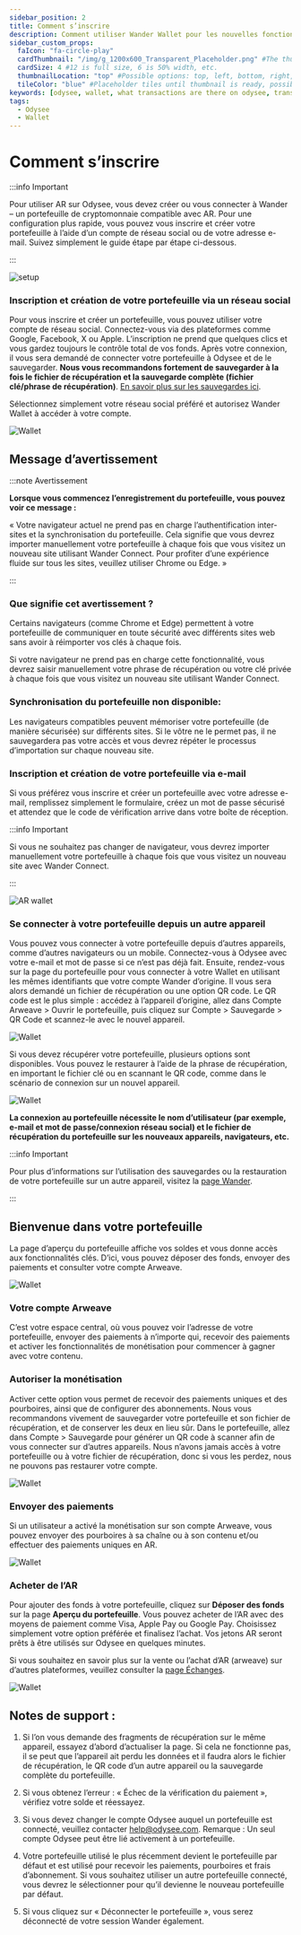 ```yaml
---
sidebar_position: 2
title: Comment s’inscrire
description: Comment utiliser Wander Wallet pour les nouvelles fonctionnalités de monétisation d'Odysee
sidebar_custom_props:
  faIcon: "fa-circle-play"
  cardThumbnail: "/img/g_1200x600_Transparent_Placeholder.png" #The thumbnail on the category card.
  cardSize: 4 #12 is full size, 6 is 50% width, etc.
  thumbnailLocation: "top" #Possible options: top, left, bottom, right, none
  tileColor: "blue" #Placeholder tiles until thumbnail is ready, possible options: blue, cream, darkpurple, lightpurple, mauve, orange, pink, none
keywords: [odysee, wallet, what transactions are there on odysee, transaction on odysee, what do the transactions mean, what is a transaction]
tags:
  - Odysee
  - Wallet
---
```


# Comment s’inscrire

:::info Important

Pour utiliser AR sur Odysee, vous devez créer ou vous connecter à Wander – un portefeuille de cryptomonnaie compatible avec AR. Pour une configuration plus rapide, vous pouvez vous inscrire et créer votre portefeuille à l’aide d’un compte de réseau social ou de votre adresse e-mail. Suivez simplement le guide étape par étape ci-dessous.

:::

![setup](https://thumbs.odycdn.com/9c3fe59318754fd1ac6c637317c7f611.webp)

### Inscription et création de votre portefeuille via un réseau social

Pour vous inscrire et créer un portefeuille, vous pouvez utiliser votre compte de réseau social. Connectez-vous via des plateformes comme Google, Facebook, X ou Apple. L’inscription ne prend que quelques clics et vous gardez toujours le contrôle total de vos fonds. Après votre connexion, il vous sera demandé de connecter votre portefeuille à Odysee et de le sauvegarder. **Nous vous recommandons fortement de sauvegarder à la fois le fichier de récupération et la sauvegarde complète (fichier clé/phrase de récupération)**. [En savoir plus sur les sauvegardes ici](https://help.odysee.tv/fr/category-monetization/wander).

Sélectionnez simplement votre réseau social préféré et autorisez Wander Wallet à accéder à votre compte.

![Wallet](https://thumbs.odycdn.com/ffb150b93b8356ad04f9a943e963b3ed.webp)

## Message d’avertissement

:::note Avertissement

**Lorsque vous commencez l’enregistrement du portefeuille, vous pouvez voir ce message :** 

« Votre navigateur actuel ne prend pas en charge l’authentification inter-sites et la synchronisation du portefeuille. Cela signifie que vous devrez importer manuellement votre portefeuille à chaque fois que vous visitez un nouveau site utilisant Wander Connect. Pour profiter d’une expérience fluide sur tous les sites, veuillez utiliser Chrome ou Edge. »

:::

### Que signifie cet avertissement ?

Certains navigateurs (comme Chrome et Edge) permettent à votre portefeuille de communiquer en toute sécurité avec différents sites web sans avoir à réimporter vos clés à chaque fois.

Si votre navigateur ne prend pas en charge cette fonctionnalité, vous devrez saisir manuellement votre phrase de récupération ou votre clé privée à chaque fois que vous visitez un nouveau site utilisant Wander Connect.

### Synchronisation du portefeuille non disponible:

Les navigateurs compatibles peuvent mémoriser votre portefeuille (de manière sécurisée) sur différents sites. Si le vôtre ne le permet pas, il ne sauvegardera pas votre accès et vous devrez répéter le processus d’importation sur chaque nouveau site.

### Inscription et création de votre portefeuille via e-mail

Si vous préférez vous inscrire et créer un portefeuille avec votre adresse e-mail, remplissez simplement le formulaire, créez un mot de passe sécurisé et attendez que le code de vérification arrive dans votre boîte de réception.

:::info Important

Si vous ne souhaitez pas changer de navigateur, vous devrez importer manuellement votre portefeuille à chaque fois que vous visitez un nouveau site avec Wander Connect.

:::

![AR wallet](https://thumbs.odycdn.com/e81612a85487bff13aa28c464b106c46.webp)

### Se connecter à votre portefeuille depuis un autre appareil

Vous pouvez vous connecter à votre portefeuille depuis d’autres appareils, comme d’autres navigateurs ou un mobile. Connectez-vous à Odysee avec votre e-mail et mot de passe si ce n’est pas déjà fait. Ensuite, rendez-vous sur la page du portefeuille pour vous connecter à votre Wallet en utilisant les mêmes identifiants que votre compte Wander d’origine. Il vous sera alors demandé un fichier de récupération ou une option QR code. Le QR code est le plus simple : accédez à l’appareil d’origine, allez dans Compte Arweave > Ouvrir le portefeuille, puis cliquez sur Compte > Sauvegarde > QR Code et scannez-le avec le nouvel appareil.

![Wallet](https://thumbs.odycdn.com/4c424239c2f459795c4359e188adbe7e.webp)

Si vous devez récupérer votre portefeuille, plusieurs options sont disponibles. Vous pouvez le restaurer à l’aide de la phrase de récupération, en important le fichier clé ou en scannant le QR code, comme dans le scénario de connexion sur un nouvel appareil.

![Wallet](https://thumbs.odycdn.com/573beb8f7f16b0e6df5f694beda8a983.webp)

**La connexion au portefeuille nécessite le nom d’utilisateur (par exemple, e-mail et mot de passe/connexion réseau social) et le fichier de récupération du portefeuille sur les nouveaux appareils, navigateurs, etc.**

:::info Important

Pour plus d’informations sur l’utilisation des sauvegardes ou la restauration de votre portefeuille sur un autre appareil, visitez la [page Wander](https://help.odysee.tv/fr/category-monetization/wander).

:::

## Bienvenue dans votre portefeuille

La page d’aperçu du portefeuille affiche vos soldes et vous donne accès aux fonctionnalités clés. D’ici, vous pouvez déposer des fonds, envoyer des paiements et consulter votre compte Arweave.

![Wallet](https://thumbs.odycdn.com/c2e9fd308ec62e4eb00a56a92ed856a5.webp)

### Votre compte Arweave

C’est votre espace central, où vous pouvez voir l’adresse de votre portefeuille, envoyer des paiements à n’importe qui, recevoir des paiements et activer les fonctionnalités de monétisation pour commencer à gagner avec votre contenu.

### Autoriser la monétisation

Activer cette option vous permet de recevoir des paiements uniques et des pourboires, ainsi que de configurer des abonnements. Nous vous recommandons vivement de sauvegarder votre portefeuille et son fichier de récupération, et de conserver les deux en lieu sûr. Dans le portefeuille, allez dans Compte > Sauvegarde pour générer un QR code à scanner afin de vous connecter sur d’autres appareils. Nous n’avons jamais accès à votre portefeuille ou à votre fichier de récupération, donc si vous les perdez, nous ne pouvons pas restaurer votre compte.

![Wallet](https://thumbs.odycdn.com/b1df88911724e84163a00866c285d99b.webp)

### Envoyer des paiements

Si un utilisateur a activé la monétisation sur son compte Arweave, vous pouvez envoyer des pourboires à sa chaîne ou à son contenu et/ou effectuer des paiements uniques en AR.

![Wallet](https://thumbs.odycdn.com/d23ca5baee1d1a264b5da2ce7344abb7.webp)

### Acheter de l’AR

Pour ajouter des fonds à votre portefeuille, cliquez sur **Déposer des fonds** sur la page **Aperçu du portefeuille**. Vous pouvez acheter de l’AR avec des moyens de paiement comme Visa, Apple Pay ou Google Pay. Choisissez simplement votre option préférée et finalisez l’achat. Vos jetons AR seront prêts à être utilisés sur Odysee en quelques minutes.

Si vous souhaitez en savoir plus sur la vente ou l’achat d’AR (arweave) sur d’autres plateformes, veuillez consulter la [page Échanges](https://help.odysee.tv/fr/category-monetization/exchanges/).

![Wallet](https://thumbs.odycdn.com/08ccc2dc53be634b1eca7af955c1b22d.webp)

## Notes de support :

1. Si l’on vous demande des fragments de récupération sur le même appareil, essayez d’abord d’actualiser la page. Si cela ne fonctionne pas, il se peut que l’appareil ait perdu les données et il faudra alors le fichier de récupération, le QR code d’un autre appareil ou la sauvegarde complète du portefeuille.

2. Si vous obtenez l’erreur : « Échec de la vérification du paiement », vérifiez votre solde et réessayez.

3. Si vous devez changer le compte Odysee auquel un portefeuille est connecté, veuillez contacter help@odysee.com. Remarque : Un seul compte Odysee peut être lié activement à un portefeuille.

4. Votre portefeuille utilisé le plus récemment devient le portefeuille par défaut et est utilisé pour recevoir les paiements, pourboires et frais d’abonnement. Si vous souhaitez utiliser un autre portefeuille connecté, vous devrez le sélectionner pour qu’il devienne le nouveau portefeuille par défaut.

5. Si vous cliquez sur « Déconnecter le portefeuille », vous serez déconnecté de votre session Wander également.
